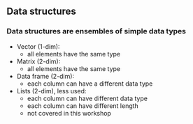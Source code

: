 ## Data structures

### Data structures are ensembles of simple data types

* Vector (1-dim):
  + all elements have the same type
* Matrix (2-dim): 
  + all elements have the same type
* Data frame (2-dim):
  + each column can have a different data type
* Lists (2-dim), less used:
  + each column can have different data type
  + each column can have different length
  + not covered in this workshop